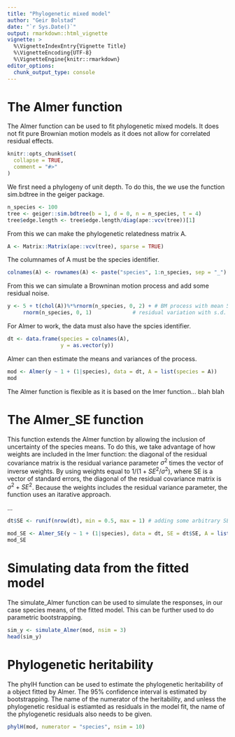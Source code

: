 ---
title: "Phylogenetic mixed model"
author: "Geir Bolstad"
date: "`r Sys.Date()`"
output: rmarkdown::html_vignette
vignette: >
  %\VignetteIndexEntry{Vignette Title}
  %\VignetteEncoding{UTF-8}
  %\VignetteEngine{knitr::rmarkdown}
editor_options: 
  chunk_output_type: console
---

# The Almer function

The Almer function can be used to fit phylogenetic mixed models. It does not fit pure Brownian motion models as it does not allow for correlated residual effects.   
```{r setup, include = FALSE}
knitr::opts_chunk$set(
  collapse = TRUE,
  comment = "#>"
)
```

We first need a phylogeny of unit depth. To do this, the we use the function sim.bdtree in the geiger package.
```{r}
n_species <- 100
tree <- geiger::sim.bdtree(b = 1, d = 0, n = n_species, t = 4)
tree$edge.length <- tree$edge.length/diag(ape::vcv(tree))[1] 
```

From this we can make the phylogenetic relatedness matrix A.
```{r}
A <- Matrix::Matrix(ape::vcv(tree), sparse = TRUE)
```

The columnames of A must be the species identifier.
```{r}
colnames(A) <- rownames(A) <- paste("species", 1:n_species, sep = "_")
```

From this we can simulate a Browninan motion process and add some residual noise.
```{r}
y <- 5 + t(chol(A))%*%rnorm(n_species, 0, 2) + # BM process with mean 5 and s.d. 2
     rnorm(n_species, 0, 1)             # residual variation with s.d. 1
```

For Almer to work, the data must also have the spcies identifier.
```{r}
dt <- data.frame(species = colnames(A),
                 y = as.vector(y))
```

Almer can then estimate the means and variances of the process.
```{r}
mod <- Almer(y ~ 1 + (1|species), data = dt, A = list(species = A))
mod
```

The Almer function is flexible as it is based on the lmer function... blah blah

# The Almer_SE function
This function extends the Almer function by allowing the inclusion of uncertainty of the species means. To do this, we take advantage of how weights are included in the lmer function: the diagonal of the residual covariance matrix is the residual variance parameter $\sigma^2$ times the vector of inverse weights. By using weights equal to $1/(1+SE^2/\sigma^2)$, where SE is a vector of standard errors, the diagonal of the residual covariance matrix is $\sigma^2 + SE^2$. Because the weights includes the residual variance parameter, the function uses an itarative approach.   

...

```{r, eval = FALSE}
dt$SE <- runif(nrow(dt), min = 0.5, max = 1) # adding some arbitrary SE values

mod_SE <- Almer_SE(y ~ 1 + (1|species), data = dt, SE = dt$SE, A = list(species = A))
mod_SE
```

# Simulating data from the fitted model
The simulate_Almer function can be used to simulate the responses, in our case species means, of the fitted model. This can be further used to do parametric bootstrapping.
```{r}
sim_y <- simulate_Almer(mod, nsim = 3)
head(sim_y)
```

# Phylogenetic heritability
The phylH function can be used to estimate the phylogenetic heritability of a object fitted by Almer. The 95% confidence interval is estimated by bootstrapping. The name of the numerator of the heritability, and unless the phylogenetic residual is estiamted as residuals in the model fit, the name of the phylogenetic residuals also needs to be given.  

```{r}
phylH(mod, numerator = "species", nsim = 10)
```



